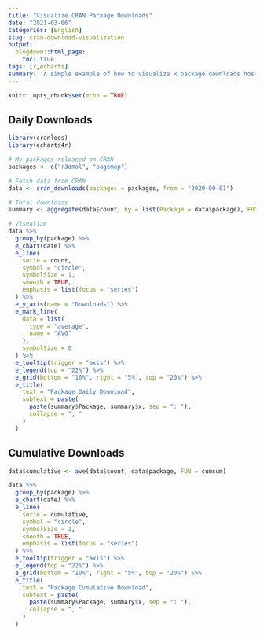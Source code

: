 ```yaml
---
title: "Visualize CRAN Package Downloads"
date: "2021-03-06"
categories: [English]
slug: cran-download-visualization
output:
  blogdown::html_page:
    toc: true
tags: [r,echarts]
summary: 'A simple example of how to visualiza R package downloads hosted on CRAN using `{cranlogs}` and `{echarts4r}`'
---
```


```r
knitr::opts_chunk$set(echo = TRUE)
```

## Daily Downloads

```r
library(cranlogs)
library(echarts4r)

# My packages released on CRAN
packages <- c("r3dmol", "pagemap")

# Fetch data from CRAN
data <- cran_downloads(packages = packages, from = "2020-09-01")

# Total downloads
summary <- aggregate(data$count, by = list(Package = data$package), FUN = sum)

# Visualize
data %>%
  group_by(package) %>%
  e_chart(date) %>%
  e_line(
    serie = count,
    symbol = "circle",
    symbolSize = 1,
    smooth = TRUE,
    emphasis = list(focus = "series")
  ) %>%
  e_y_axis(name = "Downloads") %>%
  e_mark_line(
    data = list(
      type = "average",
      name = "AVG"
    ),
    symbolSize = 0
  ) %>%
  e_tooltip(trigger = "axis") %>%
  e_legend(top = "22%") %>%
  e_grid(bottom = "10%", right = "5%", top = "20%") %>%
  e_title(
    text = "Package Daily Download",
    subtext = paste(
      paste(summary$Package, summary$x, sep = ": "),
      collapse = ", "
    )
  )
```

## Cumulative Downloads

```r
data$cumulative <- ave(data$count, data$package, FUN = cumsum)

data %>%
  group_by(package) %>%
  e_chart(date) %>%
  e_line(
    serie = cumulative,
    symbol = "circle",
    symbolSize = 1,
    smooth = TRUE,
    emphasis = list(focus = "series")
  ) %>%
  e_tooltip(trigger = "axis") %>%
  e_legend(top = "22%") %>%
  e_grid(bottom = "10%", right = "5%", top = "20%") %>%
  e_title(
    text = "Package Cumulative Download",
    subtext = paste(
      paste(summary$Package, summary$x, sep = ": "),
      collapse = ", "
    )
  )
```
